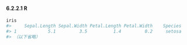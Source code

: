 #### 6.2.2.1 R

```r
iris
#>     Sepal.Length Sepal.Width Petal.Length Petal.Width    Species
#> 1            5.1         3.5          1.4         0.2     setosa
#> （以下省略）
```

